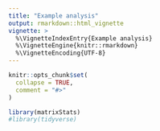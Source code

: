 ```yaml
---
title: "Example analysis"
output: rmarkdown::html_vignette
vignette: >
  %\VignetteIndexEntry{Example analysis}
  %\VignetteEngine{knitr::rmarkdown}
  %\VignetteEncoding{UTF-8}
---
```


```r
knitr::opts_chunk$set(
  collapse = TRUE,
  comment = "#>"
)
```

```r
library(matrixStats)
#library(tidyverse)
```

<!-- # 1B Customize the website -->

<!-- # 1C: Example data: -->

<!-- ## what is the data -->

<!-- The data that I chose for this project is about childcare costs from 2008-2018 from [National Database of Childcare Prices](https://www.dol.gov/agencies/wb/topics/featured-childcare). My goal is to understand how the childcare cost has changed during the years and how it varies across county. I will perform this analysis for different childcare provider type and children ages. Data dictionary can be found [here](https://github.com/rfordatascience/tidytuesday/blob/master/data/2023/2023-05-09/readme.md). -->

<!-- ### Load in the data in R -->

<!-- ```{r} -->
<!-- library(tidytuesdayR) -->
<!-- #Check if the directory exist: -->
<!-- if(!dir.exists("../../data")){ -->
<!--  dir.create("../../data") -->
<!--  #only download data once: -->
<!--  if(!file.exists(c("../../data/childcare_costs.rda","../../data/counties.rda"))){ -->
<!--  tuesdata <- tidytuesdayR::tt_load('2023-05-09') -->
<!-- tuesdata <- tidytuesdayR::tt_load(2023, week = 19) -->

<!-- childcare_costs <- tuesdata$childcare_costs -->
<!-- counties <- tuesdata$counties -->
<!--  # save the files like this: -->
<!--  library(usethis) -->
<!--  use_data(childcare_costs) -->
<!--  use_data(counties) -->
<!--  }} -->
<!-- ``` -->

<!-- ```{r} -->
<!-- childcare_costs <- matrixStats::childcare_costs -->
<!-- counties <- matrixStats::counties -->
<!-- ``` -->

<!-- ## Data wrangling -->
<!-- First join the childcare costs with counties data -->

<!-- ```{r} -->
<!-- childcare<-inner_join(childcare_costs,counties) -->
<!-- ``` -->

<!-- ```{r} -->
<!-- childcare_plot1<-childcare %>% -->
<!--   select(study_year, state_abbreviation, mc_infant, mc_toddler, mc_preschool, mfcc_infant, mfcc_toddler, -->
<!--          mfcc_preschool) -->
<!-- ``` -->







<!-- # Functions used: -->
<!-- inner_join(), select() -->

